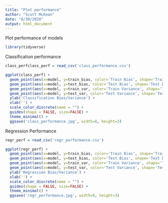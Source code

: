 ```yaml
---
title: "Plot performance"
author: "Scott McKean"
date: "8/30/2020"
output: html_document
---
```


Plot performance of models

```r
library(tidyverse)
```

Classification performance

```r
class_perfclass_perf = read_csv('class_performance.csv')

ggplot(class_perf) +
  geom_point(aes(x=model, y=train_bias, color='Train Bias', shape='Train Bias', size=2)) +
  geom_point(aes(x=model, y=test_bias, color='Test Bias', shape='Test Bias', size=2)) +
  geom_point(aes(x=model, y=train_var, color='Train Variance', shape='Train Variance', size=2)) +
  geom_point(aes(x=model, y=test_var, color='Test Variance', shape='Test Variance', size=2)) +
  ylab('Classification Bias/Variance') +
  xlab('') +
  scale_color_discrete(name = "") +
  guides(shape = FALSE, size=FALSE) +
  theme_minimal() +
  ggsave('class_performance.jpg', width=8, height=3)
```

Regression Performance

```r
regr_perf = read_csv('regr_performance.csv')

ggplot(regr_perf) +
  geom_point(aes(x=model, y=train_bias, color='Train Bias', shape='Train Bias', size=2)) +
  geom_point(aes(x=model, y=test_bias, color='Test Bias', shape='Test Bias', size=2)) +
  geom_point(aes(x=model, y=train_var, color='Train Variance', shape='Train Variance', size=2)) +
  geom_point(aes(x=model, y=test_var, color='Test Variance', shape='Test Variance', size=2)) +
  ylab('Regression Bias/Variance') +
  xlab('') +
  scale_color_discrete(name = "") +
  guides(shape = FALSE, size=FALSE) +
  theme_minimal() +
  ggsave('regr_performance.jpg', width=8, height=3)
```
